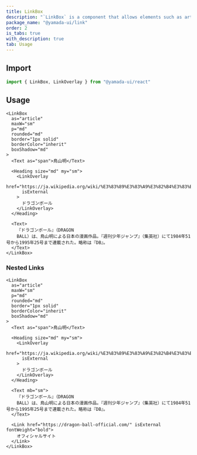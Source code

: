 ```yaml
---
title: LinkBox
description: "`LinkBox` is a component that allows elements such as articles or cards to function as a single link."
package_name: "@yamada-ui/link"
order: 2
is_tabs: true
with_description: true
tab: Usage
---
```


## Import

```ts
import { LinkBox, LinkOverlay } from "@yamada-ui/react"
```

## Usage

```tsx
<LinkBox
  as="article"
  maxW="sm"
  p="md"
  rounded="md"
  border="1px solid"
  borderColor="inherit"
  boxShadow="md"
>
  <Text as="span">鳥山明</Text>

  <Heading size="md" my="sm">
    <LinkOverlay
      href="https://ja.wikipedia.org/wiki/%E3%83%89%E3%83%A9%E3%82%B4%E3%83%B3%E3%83%9C%E3%83%BC%E3%83%AB"
      isExternal
    >
      ドラゴンボール
    </LinkOverlay>
  </Heading>

  <Text>
    『ドラゴンボール』（DRAGON
    BALL）は、鳥山明による日本の漫画作品。『週刊少年ジャンプ』（集英社）にて1984年51号から1995年25号まで連載された。略称は『DB』。
  </Text>
</LinkBox>
```

### Nested Links

```tsx
<LinkBox
  as="article"
  maxW="sm"
  p="md"
  rounded="md"
  border="1px solid"
  borderColor="inherit"
  boxShadow="md"
>
  <Text as="span">鳥山明</Text>

  <Heading size="md" my="sm">
    <LinkOverlay
      href="https://ja.wikipedia.org/wiki/%E3%83%89%E3%83%A9%E3%82%B4%E3%83%B3%E3%83%9C%E3%83%BC%E3%83%AB"
      isExternal
    >
      ドラゴンボール
    </LinkOverlay>
  </Heading>

  <Text mb="sm">
    『ドラゴンボール』（DRAGON
    BALL）は、鳥山明による日本の漫画作品。『週刊少年ジャンプ』（集英社）にて1984年51号から1995年25号まで連載された。略称は『DB』。
  </Text>

  <Link href="https://dragon-ball-official.com/" isExternal fontWeight="bold">
    オフィシャルサイト
  </Link>
</LinkBox>
```
